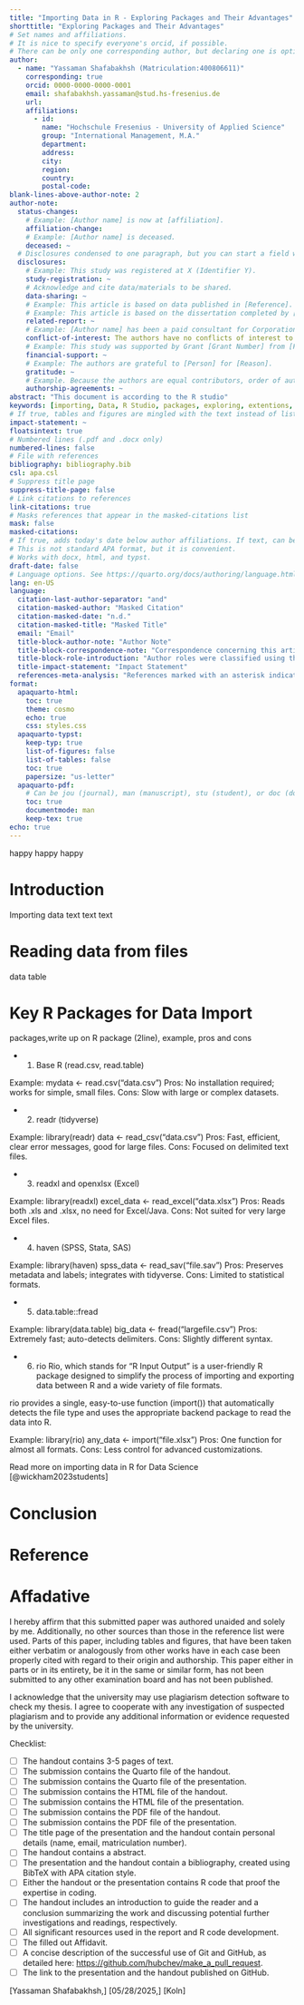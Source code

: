 ```yaml
---
title: "Importing Data in R - Exploring Packages and Their Advantages"
shorttitle: "Exploring Packages and Their Advantages"
# Set names and affiliations.
# It is nice to specify everyone's orcid, if possible.
# There can be only one corresponding author, but declaring one is optional.
author:
  - name: "Yassaman Shafabakhsh (Matriculation:400806611)"
    corresponding: true
    orcid: 0000-0000-0000-0001
    email: shafabakhsh.yassaman@stud.hs-fresenius.de
    url: 
    affiliations:
      - id: 
        name: "Hochschule Fresenius - University of Applied Science"
        group: "International Management, M.A."
        department: 
        address: 
        city: 
        region: 
        country: 
        postal-code: 
blank-lines-above-author-note: 2
author-note:
  status-changes: 
    # Example: [Author name] is now at [affiliation].
    affiliation-change:
    # Example: [Author name] is deceased.
    deceased: ~
  # Disclosures condensed to one paragraph, but you can start a field with two line breaks to break them up: \n\nNew Paragraph
  disclosures:
    # Example: This study was registered at X (Identifier Y).
    study-registration: ~
    # Acknowledge and cite data/materials to be shared.
    data-sharing: ~
    # Example: This article is based on data published in [Reference].
    # Example: This article is based on the dissertation completed by [citation].  
    related-report: ~
    # Example: [Author name] has been a paid consultant for Corporation X, which funded this study.
    conflict-of-interest: The authors have no conflicts of interest to disclose.
    # Example: This study was supported by Grant [Grant Number] from [Funding Source].
    financial-support: ~
    # Example: The authors are grateful to [Person] for [Reason].
    gratitude: ~
    # Example. Because the authors are equal contributors, order of authorship was determined by a fair coin toss.
    authorship-agreements: ~
abstract: "This document is according to the R studio"
keywords: [importing, Data, R Studio, packages, exploring, extentions, format, exporting]
# If true, tables and figures are mingled with the text instead of listed at the end of the document.
impact-statement: ~
floatsintext: true
# Numbered lines (.pdf and .docx only)
numbered-lines: false
# File with references
bibliography: bibliography.bib
csl: apa.csl
# Suppress title page
suppress-title-page: false
# Link citations to references
link-citations: true
# Masks references that appear in the masked-citations list
mask: false
masked-citations:
# If true, adds today's date below author affiliations. If text, can be any value.
# This is not standard APA format, but it is convenient.
# Works with docx, html, and typst. 
draft-date: false
# Language options. See https://quarto.org/docs/authoring/language.html
lang: en-US
language:
  citation-last-author-separator: "and"
  citation-masked-author: "Masked Citation"
  citation-masked-date: "n.d."
  citation-masked-title: "Masked Title"
  email: "Email"
  title-block-author-note: "Author Note"
  title-block-correspondence-note: "Correspondence concerning this article should be addressed to"
  title-block-role-introduction: "Author roles were classified using the Contributor Role Taxonomy (CRediT; [credit.niso.org](https://credit.niso.org)) as follows:"
  title-impact-statement: "Impact Statement"
  references-meta-analysis: "References marked with an asterisk indicate studies included in the meta-analysis."
format:
  apaquarto-html: 
    toc: true
    theme: cosmo
    echo: true
    css: styles.css
  apaquarto-typst: 
    keep-typ: true
    list-of-figures: false
    list-of-tables: false
    toc: true
    papersize: "us-letter"
  apaquarto-pdf:
    # Can be jou (journal), man (manuscript), stu (student), or doc (document)
    toc: true
    documentmode: man
    keep-tex: true
echo: true
---
```

happy happy happy 

# Introduction

Importing data text text text

# Reading data from files

data table

# Key R Packages for Data Import

packages,write up on R package (2line), example, pros and cons

-   

    1.  Base R (read.csv, read.table)

Example: mydata \<- read.csv("data.csv") Pros: No installation required; works for simple, small files. Cons: Slow with large or complex datasets.

-   

    2.  readr (tidyverse)

Example: library(readr) data \<- read_csv("data.csv") Pros: Fast, efficient, clear error messages, good for large files. Cons: Focused on delimited text files.

-   

    3.  readxl and openxlsx (Excel)

Example: library(readxl) excel_data \<- read_excel("data.xlsx") Pros: Reads both .xls and .xlsx, no need for Excel/Java. Cons: Not suited for very large Excel files.

-   

    4.  haven (SPSS, Stata, SAS)

Example: library(haven) spss_data \<- read_sav("file.sav") Pros: Preserves metadata and labels; integrates with tidyverse. Cons: Limited to statistical formats.

-   

    5.  data.table::fread

Example: library(data.table) big_data \<- fread("largefile.csv") Pros: Extremely fast; auto-detects delimiters. Cons: Slightly different syntax.

-   

    6.  rio Rio, which stands for "R Input Output" is a user-friendly R package designed to simplify the process of importing and exporting data between R and a wide variety of file formats.

rio provides a single, easy-to-use function (import()) that automatically detects the file type and uses the appropriate backend package to read the data into R.

Example: library(rio) any_data \<- import("file.xlsx") Pros: One function for almost all formats. Cons: Less control for advanced customizations.

Read more on importing data in R for Data Science [@wickham2023students]

# Conclusion

# Reference

# Affadative

I hereby affirm that this submitted paper was authored unaided and solely by me. Additionally, no other sources than those in the reference list were used. Parts of this paper, including tables and figures, that have been taken either verbatim or analogously from other works have in each case been properly cited with regard to their origin and authorship. This paper either in parts or in its entirety, be it in the same or similar form, has not been submitted to any other examination board and has not been published.

I acknowledge that the university may use plagiarism detection software to check my thesis. I agree to cooperate with any investigation of suspected plagiarism and to provide any additional information or evidence requested by the university.

Checklist:

-   [ ] The handout contains 3-5 pages of text.
-   [ ] The submission contains the Quarto file of the handout.
-   [ ] The submission contains the Quarto file of the presentation.
-   [ ] The submission contains the HTML file of the handout.
-   [ ] The submission contains the HTML file of the presentation.
-   [ ] The submission contains the PDF file of the handout.
-   [ ] The submission contains the PDF file of the presentation.
-   [ ] The title page of the presentation and the handout contain personal details (name, email, matriculation number).
-   [ ] The handout contains a abstract.
-   [ ] The presentation and the handout contain a bibliography, created using BibTeX with APA citation style.
-   [ ] Either the handout or the presentation contains R code that proof the expertise in coding.
-   [ ] The handout includes an introduction to guide the reader and a conclusion summarizing the work and discussing potential further investigations and readings, respectively.
-   [ ] All significant resources used in the report and R code development.
-   [ ] The filled out Affidavit.
-   [ ] A concise description of the successful use of Git and GitHub, as detailed here: <https://github.com/hubchev/make_a_pull_request>.
-   [ ] The link to the presentation and the handout published on GitHub.

\[Yassaman Shafabakhsh,\] \[05/28/2025,\] \[Koln\]
